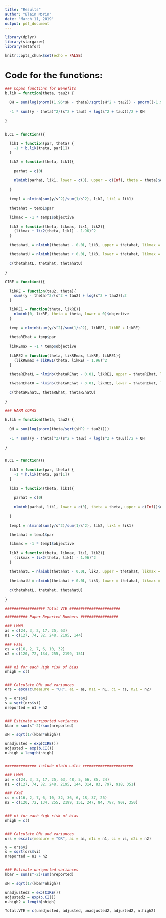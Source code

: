 ```yaml
---
title: "Results"
author: "Blain Morin"
date: "March 11, 2019"
output: pdf_document
---
```


```r

library(dplyr)
library(stargazer)
library(metafor)

knitr::opts_chunk$set(echo = FALSE)

```

# Code for the functions:

```r
### Copas functions for Benefits
b.lik = function(theta, tau2) {
  
  QH = sum(log(pnorm((1.96*sH - theta)/sqrt(sH^2 + tau2)) - pnorm((-1.96*sH - theta)/sqrt(sH^2 + tau2))))
  
  -1 * sum((y - theta)^2/(s^2 + tau2) + log(s^2 + tau2))/2 + QH
  
}


b.CI = function(){
  
  lik1 = function(par, theta) { 
    -1 * b.lik(theta, par[1]) 
  }
  
  lik2 = function(theta, lik1){ 
    
    parhat = c(0)
    
    nlminb(parhat, lik1, lower = c(0), upper = c(Inf), theta = theta)$objective 
    
  }
  
  temp1 = nlminb(sum(y/s^2)/sum(1/s^2), lik2, lik1 = lik1)
  
  thetahat = temp1$par
  
  likmax = -1 * temp1$objective
  
  lik3 = function(theta, likmax, lik1, lik2){
    (likmax + lik2(theta, lik1) - 1.96)^2 
  }
  
  thetahatL = nlminb(thetahat - 0.01, lik3, upper = thetahat, likmax = likmax, lik1 = lik1, lik2 = lik2)$par
  
  thetahatU = nlminb(thetahat + 0.01, lik3, lower = thetahat, likmax = likmax, lik1 = lik1, lik2 = lik2)$par
  
  c(thetahatL, thetahat, thetahatU)
  
}

CIRE = function(){
  
  likRE = function(tau2, theta){ 
    sum((y - theta)^2/(s^2 + tau2) + log(s^2 + tau2))/2 
  }
  
  likRE1 = function(theta, likRE){
    nlminb(0, likRE, theta = theta, lower = 0)$objective 
  }
  
  temp = nlminb(sum(y/s^2)/sum(1/s^2), likRE1, likRE = likRE)
  
  thetaREhat = temp$par
  
  likREmax = -1 * temp$objective
  
  likRE2 = function(theta, likREmax, likRE, likRE1){ 
    (likREmax + likRE1(theta, likRE) - 1.96)^2 
  }
  
  thetaREhatL = nlminb(thetaREhat - 0.01, likRE2, upper = thetaREhat, likREmax = likREmax, likRE = likRE, likRE1 = likRE1)$par
  
  thetaREhatU = nlminb(thetaREhat + 0.01, likRE2, lower = thetaREhat, likREmax = likREmax, likRE = likRE, likRE1 = likRE1)$par
  
  c(thetaREhatL, thetaREhat, thetaREhatU)
  
}


```

```r

### HARM COPAS

h.lik = function(theta, tau2) {
  
  QH = sum(log(pnorm(theta/sqrt(sH^2 + tau2))))
  
  -1 * sum((y - theta)^2/(s^2 + tau2) + log(s^2 + tau2))/2 + QH
  
}


h.CI = function(){
  
  lik1 = function(par, theta) { 
    -1 * h.lik(theta, par[1]) 
  }
  
  lik2 = function(theta, lik1){ 
    
    parhat = c(0)
    
    nlminb(parhat, lik1, lower = c(0), theta = theta, upper = c(Inf))$objective
    
  }
  
  temp1 = nlminb(sum(y/s^2)/sum(1/s^2), lik2, lik1 = lik1)
  
  thetahat = temp1$par
  
  likmax = -1 * temp1$objective
  
  lik3 = function(theta, likmax, lik1, lik2){
    (likmax + lik2(theta, lik1) - 1.96)^2 
  }
  
  thetahatL = nlminb(thetahat - 0.01, lik3, upper = thetahat, likmax = likmax, lik1 = lik1, lik2 = lik2)$par
  
  thetahatU = nlminb(thetahat + 0.01, lik3, lower = thetahat, likmax = likmax, lik1 = lik1, lik2 = lik2)$par
  
  c(thetahatL, thetahat, thetahatU)
  
}

```


```r

################## Total VTE #######################

########## Paper Reported Numbers #################

### LMWH
as = c(24, 3, 2, 17, 25, 63)
n1 = c(127, 74, 82, 248, 2195, 144)

### FXaI
cs = c(16, 2, 7, 6, 10, 32)
n2 = c(120, 72, 134, 255, 2199, 151)


### ni for each High risk of bias
nhigh = c()


### Calculate ORs and variances
ors = escalc(measure = "OR", ai = as, n1i = n1, ci = cs, n2i = n2)

y = ors$yi
s = sqrt(ors$vi)
nreported = n1 + n2


### Estimate unreported variances
kbar = sum(s^-2)/sum(nreported)

sH = sqrt(1/(kbar*nhigh))

unadjusted = exp(CIRE())
adjusted = exp(b.CI())
n.high = length(nhigh)


############## Include Blain Calcs #######################

### LMWH
as = c(24, 3, 2, 17, 25, 63, 48, 5, 66, 85, 24)
n1 = c(127, 74, 82, 248, 2195, 144, 314, 83, 797, 918, 351)

### FXaI
cs = c(16, 2, 7, 6, 10, 32, 36, 6, 48, 37, 26)
n2 = c(120, 72, 134, 255, 2199, 151, 247, 84, 787, 908, 350)


### ni for each High risk of bias
nhigh = c()


### Calculate ORs and variances
ors = escalc(measure = "OR", ai = as, n1i = n1, ci = cs, n2i = n2)

y = ors$yi
s = sqrt(ors$vi)
nreported = n1 + n2


### Estimate unreported variances
kbar = sum(s^-2)/sum(nreported)

sH = sqrt(1/(kbar*nhigh))

unadjusted2 = exp(CIRE())
adjusted2 = exp(b.CI())
n.high2 = length(nhigh)

Total.VTE = c(unadjusted, adjusted, unadjusted2, adjusted2, n.high2)

```
